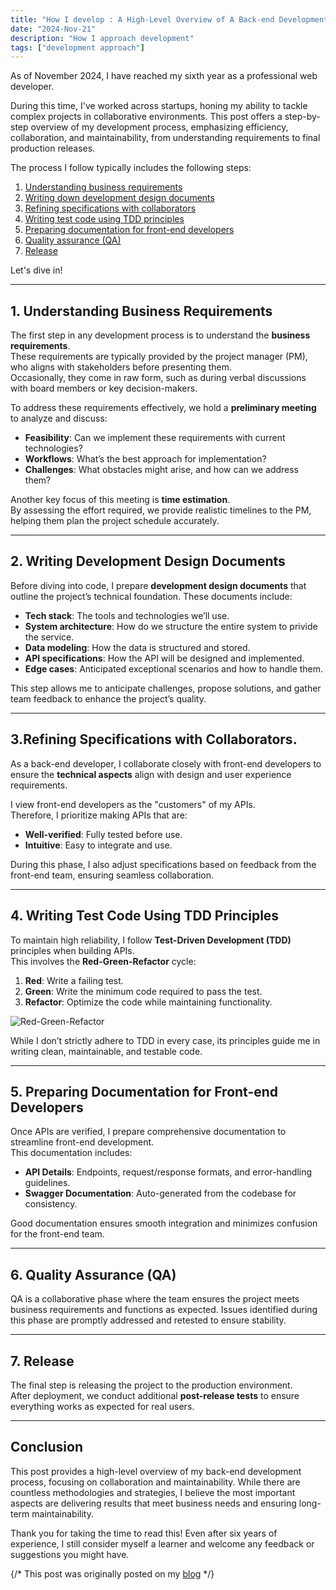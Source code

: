 ```yaml
---
title: "How I develop : A High-Level Overview of A Back-end Development Process"
date: "2024-Nov-21"
description: "How I approach development"
tags: ["development approach"]
---
```

As of November 2024, I have reached my sixth year as a professional web developer.

During this time, I've worked across startups, honing my ability to tackle complex projects in collaborative environments.
This post offers a step-by-step overview of my development process, emphasizing efficiency, collaboration, and maintainability, from understanding requirements to final production releases.

The process I follow typically includes the following steps:

1. [Understanding business requirements](#1)
2. [Writing down development design documents](#2)
3. [Refining specifications with collaborators](#3)
4. [Writing test code using TDD principles](#4)
5. [Preparing documentation for front-end developers](#5)
6. [Quality assurance (QA)](#6)
7. [Release](#7)

Let's dive in!

---

<h2 id="1">1. Understanding Business Requirements</h2>

The first step in any development process is to understand the **business requirements**.  
These requirements are typically provided by the project manager (PM), who aligns with stakeholders before presenting them.  
Occasionally, they come in raw form, such as during verbal discussions with board members or key decision-makers.

To address these requirements effectively, we hold a **preliminary meeting** to analyze and discuss:

- **Feasibility**: Can we implement these requirements with current technologies?  
- **Workflows**: What’s the best approach for implementation? 
- **Challenges**: What obstacles might arise, and how can we address them?  

Another key focus of this meeting is **time estimation**.  
By assessing the effort required, we provide realistic timelines to the PM, helping them plan the project schedule accurately.

---

<h2 id="2">2. Writing Development Design Documents</h2>

Before diving into code, I prepare **development design documents** that outline the project’s technical foundation. These documents include:

- **Tech stack**: The tools and technologies we’ll use.
- **System architecture**: How do we structure the entire system to privide the service. 
- **Data modeling**: How the data is structured and stored. 
- **API specifications**: How the API will be designed and implemented.
- **Edge cases**: Anticipated exceptional scenarios and how to handle them.  

This step allows me to anticipate challenges, propose solutions, and gather team feedback to enhance the project’s quality.  

---

<h2 id="3">3.Refining Specifications with Collaborators.</h2>

As a back-end developer, I collaborate closely with front-end developers to ensure the **technical aspects** align with design and user experience requirements.  

I view front-end developers as the "customers" of my APIs.  
Therefore, I prioritize making APIs that are:
- **Well-verified**: Fully tested before use.  
- **Intuitive**: Easy to integrate and use.

During this phase, I also adjust specifications based on feedback from the front-end team, ensuring seamless collaboration.

---

<h2 id="4">4. Writing Test Code Using TDD Principles</h2>

To maintain high reliability, I follow **Test-Driven Development (TDD)** principles when building APIs.  
This involves the **Red-Green-Refactor** cycle:

1. **Red**: Write a failing test.  
2. **Green**: Write the minimum code required to pass the test.  
3. **Refactor**: Optimize the code while maintaining functionality.

<img
  src="/posts/how_i_dev/tdd.png"
  alt="Red-Green-Refactor"
  width={600}
  height={465}
/>

While I don’t strictly adhere to TDD in every case, its principles guide me in writing clean, maintainable, and testable code.

---

<h2 id="5">5. Preparing Documentation for Front-end Developers</h2>

Once APIs are verified, I prepare comprehensive documentation to streamline front-end development.  
This documentation includes:

- **API Details**: Endpoints, request/response formats, and error-handling guidelines.
- **Swagger Documentation**: Auto-generated from the codebase for consistency.

Good documentation ensures smooth integration and minimizes confusion for the front-end team.


---

<h2 id="6">6. Quality Assurance (QA)</h2>

QA is a collaborative phase where the team ensures the project meets business requirements and functions as expected. 
Issues identified during this phase are promptly addressed and retested to ensure stability.


---


<h2 id="7">7. Release</h2>

The final step is releasing the project to the production environment.  
After deployment, we conduct additional **post-release tests** to ensure everything works as expected for real users.  


---

## Conclusion

This post provides a high-level overview of my back-end development process, focusing on collaboration and maintainability. 
While there are countless methodologies and strategies, I believe the most important aspects are delivering results that meet business needs and ensuring long-term maintainability.

Thank you for taking the time to read this!
Even after six years of experience, I still consider myself a learner and welcome any feedback or suggestions you might have.

{/* This post was originally posted on my [blog](https://koblin.blog) */}